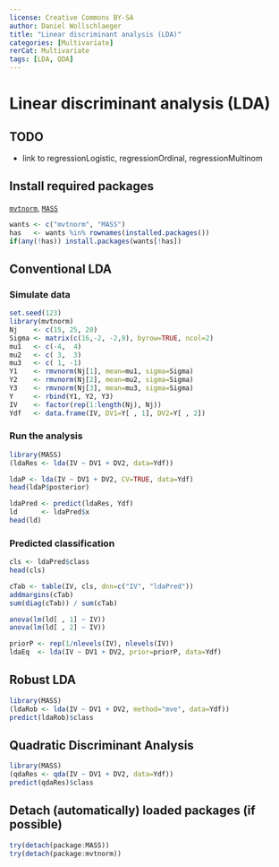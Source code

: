 ```yaml
---
license: Creative Commons BY-SA
author: Daniel Wollschlaeger
title: "Linear discriminant analysis (LDA)"
categories: [Multivariate]
rerCat: Multivariate
tags: [LDA, QDA]
---
```


Linear discriminant analysis (LDA)
=========================

TODO
-------------------------

 - link to regressionLogistic, regressionOrdinal, regressionMultinom

Install required packages
-------------------------

[`mvtnorm`](http://cran.r-project.org/package=mvtnorm), [`MASS`](http://cran.r-project.org/package=MASS)

```r
wants <- c("mvtnorm", "MASS")
has   <- wants %in% rownames(installed.packages())
if(any(!has)) install.packages(wants[!has])
```

Conventional LDA
-------------------------

### Simulate data

```r
set.seed(123)
library(mvtnorm)
Nj    <- c(15, 25, 20)
Sigma <- matrix(c(16,-2, -2,9), byrow=TRUE, ncol=2)
mu1   <- c(-4,  4)
mu2   <- c( 3,  3)
mu3   <- c( 1, -1)
Y1    <- rmvnorm(Nj[1], mean=mu1, sigma=Sigma)
Y2    <- rmvnorm(Nj[2], mean=mu2, sigma=Sigma)
Y3    <- rmvnorm(Nj[3], mean=mu3, sigma=Sigma)
Y     <- rbind(Y1, Y2, Y3)
IV    <- factor(rep(1:length(Nj), Nj))
Ydf   <- data.frame(IV, DV1=Y[ , 1], DV2=Y[ , 2])
```

### Run the analysis

```r
library(MASS)
(ldaRes <- lda(IV ~ DV1 + DV2, data=Ydf))
```

```r
ldaP <- lda(IV ~ DV1 + DV2, CV=TRUE, data=Ydf)
head(ldaP$posterior)
```

```r
ldaPred <- predict(ldaRes, Ydf)
ld      <- ldaPred$x
head(ld)
```

### Predicted classification

```r
cls <- ldaPred$class
head(cls)
```

```r
cTab <- table(IV, cls, dnn=c("IV", "ldaPred"))
addmargins(cTab)
sum(diag(cTab)) / sum(cTab)
```

```r
anova(lm(ld[ , 1] ~ IV))
anova(lm(ld[ , 2] ~ IV))
```

```r
priorP <- rep(1/nlevels(IV), nlevels(IV))
ldaEq  <- lda(IV ~ DV1 + DV2, prior=priorP, data=Ydf)
```

Robust LDA
-------------------------

```r
library(MASS)
(ldaRob <- lda(IV ~ DV1 + DV2, method="mve", data=Ydf))
predict(ldaRob)$class
```

Quadratic Discriminant Analysis
-------------------------

```r
library(MASS)
(qdaRes <- qda(IV ~ DV1 + DV2, data=Ydf))
predict(qdaRes)$class
```

Detach (automatically) loaded packages (if possible)
-------------------------

```r
try(detach(package:MASS))
try(detach(package:mvtnorm))
```
